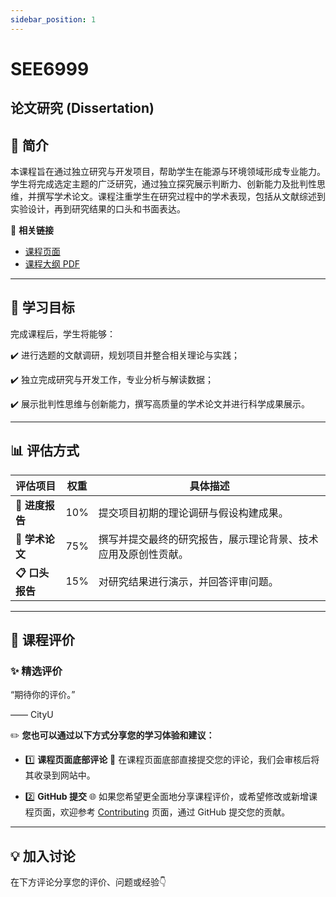 ```yaml
---
sidebar_position: 1
---
```


# SEE6999
## 论文研究 (Dissertation)

## **📘 简介**
本课程旨在通过独立研究与开发项目，帮助学生在能源与环境领域形成专业能力。学生将完成选定主题的广泛研究，通过独立探究展示判断力、创新能力及批判性思维，并撰写学术论文。课程注重学生在研究过程中的学术表现，包括从文献综述到实验设计，再到研究结果的口头和书面表达。

🔗 **相关链接**
- [课程页面](https://www.cityu.edu.hk/catalogue/pg/202425/course/SEE6999.htm)
- [课程大纲 PDF](https://www.cityu.edu.hk/catalogue/pg/202425/course/SEE6999.pdf)

---

## **🎯 学习目标**

完成课程后，学生将能够：

✔️ 进行选题的文献调研，规划项目并整合相关理论与实践；

✔️ 独立完成研究与开发工作，专业分析与解读数据；

✔️ 展示批判性思维与创新能力，撰写高质量的学术论文并进行科学成果展示。

---

## **📊 评估方式**

| **评估项目**            | **权重** | **具体描述**                                                                                       |
|------------------------|---------|---------------------------------------------------------------------------------------------------|
| **📂 进度报告**         | 10%     | 提交项目初期的理论调研与假设构建成果。                                                                |
| **📂 学术论文**         | 75%     | 撰写并提交最终的研究报告，展示理论背景、技术应用及原创性贡献。                                            |
| **📋 口头报告**         | 15%     | 对研究结果进行演示，并回答评审问题。                                                                  |

---

## **💬 课程评价**

### ✨ **精选评价**
<div className={commentStyles.commentBox}>
    <p className={commentStyles.commentText}>
        “期待你的评价。”
    </p>
    <p className={commentStyles.commentAuthor}>—— CityU</p>
</div>

✏️ **您也可以通过以下方式分享您的学习体验和建议：**

- 1️⃣ **课程页面底部评论**
💬 在课程页面底部直接提交您的评论，我们会审核后将其收录到网站中。

- 2️⃣ **GitHub 提交**
🌐 如果您希望更全面地分享课程评价，或希望修改或新增课程页面，欢迎参考 [Contributing](https://penjc.github.io/CityU/contributing) 页面，通过 GitHub 提交您的贡献。

---

## **💡 加入讨论**

在下方评论分享您的评价、问题或经验👇
<Utterances />
